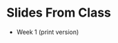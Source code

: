 
# Slides From Class

- <Link component={RouterLink} to="/slides/week1">Week 1</Link> (<Link component={RouterLink} to="/slides/week1?exportMode=true&printMode=true">print version</Link>)